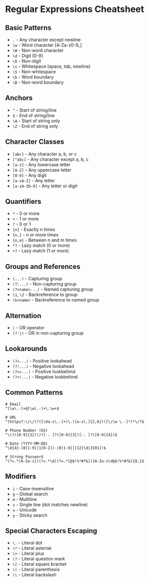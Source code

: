 # Regular Expressions Cheatsheet

## Basic Patterns
- `.` - Any character except newline
- `\w` - Word character [A-Za-z0-9_]
- `\W` - Non-word character
- `\d` - Digit [0-9]
- `\D` - Non-digit
- `\s` - Whitespace (space, tab, newline)
- `\S` - Non-whitespace
- `\b` - Word boundary
- `\B` - Non-word boundary

## Anchors
- `^` - Start of string/line
- `$` - End of string/line
- `\A` - Start of string only
- `\Z` - End of string only

## Character Classes
- `[abc]` - Any character a, b, or c
- `[^abc]` - Any character except a, b, c
- `[a-z]` - Any lowercase letter
- `[A-Z]` - Any uppercase letter
- `[0-9]` - Any digit
- `[a-zA-Z]` - Any letter
- `[a-zA-Z0-9]` - Any letter or digit

## Quantifiers
- `*` - 0 or more
- `+` - 1 or more
- `?` - 0 or 1
- `{n}` - Exactly n times
- `{n,}` - n or more times
- `{n,m}` - Between n and m times
- `*?` - Lazy match (0 or more)
- `+?` - Lazy match (1 or more)

## Groups and References
- `(...)` - Capturing group
- `(?:...)` - Non-capturing group
- `(?<name>...)` - Named capturing group
- `\1`, `\2` - Backreference to group
- `\k<name>` - Backreference to named group

## Alternation
- `|` - OR operator
- `(?:|)` - OR in non-capturing group

## Lookarounds
- `(?=...)` - Positive lookahead
- `(?!...)` - Negative lookahead
- `(?<=...)` - Positive lookbehind
- `(?<!...)` - Negative lookbehind

## Common Patterns
```regex
# Email
^[\w\.-]+@[\w\.-]+\.\w+$

# URL
^(https?:\/\/)?([\da-z\.-]+)\.([a-z\.]{2,6})([\/\w \.-]*)*\/?$

# Phone Number (US)
^\(?([0-9]{3})\)?[-. ]?([0-9]{3})[-. ]?([0-9]{4})$

# Date (YYYY-MM-DD)
^\d{4}-(0[1-9]|1[0-2])-(0[1-9]|[12]\d|3[01])$

# Strong Password
^(?=.*[A-Za-z])(?=.*\d)(?=.*[@$!%*#?&])[A-Za-z\d@$!%*#?&]{8,}$
```

## Modifiers
- `i` - Case-insensitive
- `g` - Global search
- `m` - Multiline
- `s` - Single line (dot matches newline)
- `u` - Unicode
- `y` - Sticky search

## Special Characters Escaping
- `\.` - Literal dot
- `\*` - Literal asterisk
- `\+` - Literal plus
- `\?` - Literal question mark
- `\[` - Literal square bracket
- `\(` - Literal parenthesis
- `\\` - Literal backslash
